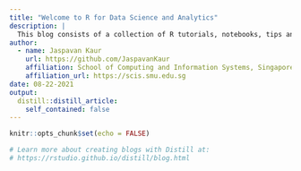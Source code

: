 ```yaml
---
title: "Welcome to R for Data Science and Analytics"
description: |
  This blog consists of a collection of R tutorials, notebooks, tips and tricks. We hope you enjoy reading what we have to say!
author:
  - name: Jaspavan Kaur
    url: https://github.com/JaspavanKaur
    affiliation: School of Computing and Information Systems, Singapore Management University
    affiliation_url: https://scis.smu.edu.sg
date: 08-22-2021
output:
  distill::distill_article:
    self_contained: false
---
```


```r
knitr::opts_chunk$set(echo = FALSE)

# Learn more about creating blogs with Distill at:
# https://rstudio.github.io/distill/blog.html

```



